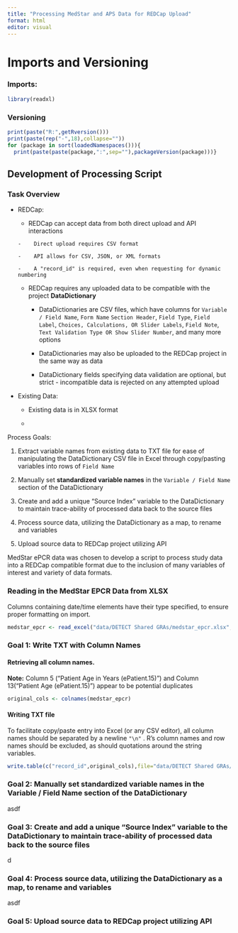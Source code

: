 ```yaml
---
title: "Processing MedStar and APS Data for REDCap Upload"
format: html
editor: visual
---
```


# Imports and Versioning

### Imports:

```r
library(readxl)

```

### Versioning

```r
print(paste("R:",getRversion()))
print(paste(rep("-",18),collapse=""))
for (package in sort(loadedNamespaces())){
  print(paste(paste(package,":",sep=""),packageVersion(package)))}
```

## Development of Processing Script

### Task Overview

-   REDCap:

    -    REDCap can accept data from both direct upload and API interactions

        -    Direct upload requires CSV format

        -    API allows for CSV, JSON, or XML formats

        -    A "record_id" is required, even when requesting for dynamic numbering

    -   REDCap requires any uploaded data to be compatible with the project **DataDictionary**

        -   DataDictionaries are CSV files, which have columns for `Variable / Field Name`, `Form Name` `Section Header`, `Field Type`, `Field Label`, `Choices, Calculations, OR Slider Labels`, `Field Note`, `Text Validation Type OR Show Slider Number`, and many more options

        -   DataDictionaries may also be uploaded to the REDCap project in the same way as data

        -   DataDictionary fields specifying data validation are optional, but strict - incompatible data is rejected on any attempted upload

-   Existing Data:

    -   Existing data is in XLSX format

    -   

Process Goals:

1.  Extract variable names from existing data to TXT file for ease of manipulating the DataDictionary CSV file in Excel through copy/pasting variables into rows of `Field Name`

2.  Manually set **standardized variable names** in the `Variable / Field Name` section of the DataDictionary

3.  Create and add a unique "Source Index" variable to the DataDictionary to maintain trace-ability of processed data back to the source files

4.  Process source data, utilizing the DataDictionary as a map, to rename and variables

5.  Upload source data to REDCap project utilizing API

MedStar ePCR data was chosen to develop a script to process study data into a REDCap compatible format due to the inclusion of many variables of interest and variety of data formats.

### Reading in the MedStar EPCR Data from XLSX

Columns containing date/time elements have their type specified, to ensure proper formatting on import.

```r
medstar_epcr <- read_excel("data/DETECT Shared GRAs/medstar_epcr.xlsx", col_types = c("date", "numeric", "text","text", "text", "text", "date","text", "text", "text", "text","text", "text", "text", "text","text", "text", "text", "text", "text","text", "text", "text", "text", "text","text", "text", "text", "text","text","text", "text", "text"))
```

### Goal 1: Write TXT with Column Names

#### Retrieving all column names. 

**Note:** Column 5 ("Patient Age in Years (ePatient.15)") and Column 13("Patient Age (ePatient.15)") appear to be potential duplicates

```r
original_cols <- colnames(medstar_epcr)
```

#### Writing TXT file

To facilitate copy/paste entry into Excel (or any CSV editor), all column names should be separated by a newline `"\n"` . R's column names and row names should be excluded, as should quotations around the string variables.

```r
write.table(c("record_id",original_cols),file="data/DETECT Shared GRAs/redcap_processing/medstar_epcr_cols.txt", sep="\n",col.names=FALSE,row.names=FALSE,quote=FALSE)
```

### Goal 2: Manually set standardized variable names in the Variable / Field Name section of the DataDictionary

asdf

### Goal 3: Create and add a unique "Source Index" variable to the DataDictionary to maintain trace-ability of processed data back to the source files

d

### Goal 4: Process source data, utilizing the DataDictionary as a map, to rename and variables

asdf

### Goal 5: Upload source data to REDCap project utilizing API
